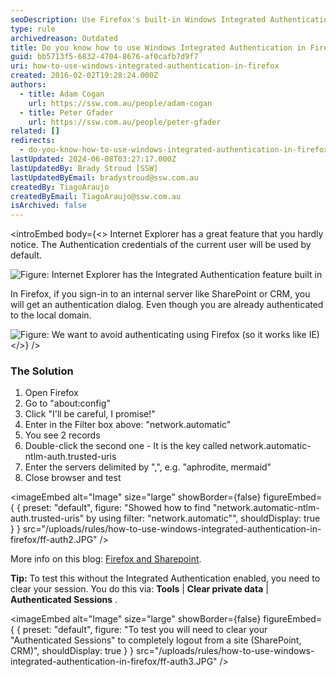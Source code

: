 ```yaml
---
seoDescription: Use Firefox's built-in Windows Integrated Authentication feature to automatically log in to SharePoint or CRM without re-authenticating.
type: rule
archivedreason: Outdated
title: Do you know how to use Windows Integrated Authentication in Firefox?
guid: bb5713f5-6832-4704-8676-af0cafb7d9f7
uri: how-to-use-windows-integrated-authentication-in-firefox
created: 2016-02-02T19:28:24.000Z
authors:
  - title: Adam Cogan
    url: https://ssw.com.au/people/adam-cogan
  - title: Peter Gfader
    url: https://ssw.com.au/people/peter-gfader
related: []
redirects:
  - do-you-know-how-to-use-windows-integrated-authentication-in-firefox
lastUpdated: 2024-06-08T03:27:17.000Z
lastUpdatedBy: Brady Stroud [SSW]
lastUpdatedByEmail: bradystroud@ssw.com.au
createdBy: TiagoAraujo
createdByEmail: TiagoAraujo@ssw.com.au
isArchived: false
---
```


<introEmbed
  body={<>
Internet Explorer has a great feature that you hardly notice. The Authentication credentials of the current user will be used by default.

![Figure: Internet Explorer has the Integrated Authentication feature built in](/uploads/rules/how-to-use-windows-integrated-authentication-in-firefox/ie-integrated.JPG)

In Firefox, if you sign-in to an internal server like SharePoint or CRM, you will get an authentication dialog. Even though you are already authenticated to the local domain.

![Figure: We want to avoid authenticating using Firefox (so it works like IE)](/uploads/rules/how-to-use-windows-integrated-authentication-in-firefox/ff-auth1.JPG)
  </>}
/>
### The Solution

1. Open Firefox
2. Go to "about:config"
3. Click "I'll be careful, I promise!"
4. Enter in the Filter box above: "network.automatic"
5. You see 2 records
6. Double-click the second one - It is the key called network.automatic-ntlm-auth.trusted-uris
7. Enter the servers delimited by ",", e.g. "aphrodite, mermaid"
8. Close browser and test


<imageEmbed
  alt="Image"
  size="large"
  showBorder={false}
  figureEmbed={ {
    preset: "default",
    figure: "Showed how to find \"network.automatic-ntlm-auth.trusted-uris\" by using filter: \"network.automatic\"",
    shouldDisplay: true
  } }
  src="/uploads/rules/how-to-use-windows-integrated-authentication-in-firefox/ff-auth2.JPG"
/>


More info on this blog: [Firefox and Sharepoint](http://www.cauldwell.net/patrick/blog/PermaLink%2cguid%2cc7f1e799-c4ae-4758-9de7-5c3e7a16f3da.aspx).

**Tip:** To test this without the Integrated Authentication enabled, you need to clear your session. You do this via: **Tools** | **Clear private data** | **Authenticated Sessions** .


<imageEmbed
  alt="Image"
  size="large"
  showBorder={false}
  figureEmbed={ {
    preset: "default",
    figure: "To test you will need to clear your \"Authenticated Sessions\" to completely logout from a site (SharePoint, CRM)",
    shouldDisplay: true
  } }
  src="/uploads/rules/how-to-use-windows-integrated-authentication-in-firefox/ff-auth3.JPG"
/>

